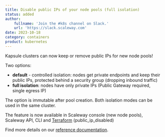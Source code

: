 ```yaml
---
title: Disable public IPs of your node pools (full isolation)
status: added
author:
    fullname: 'Join the #k8s channel on Slack.'
    url: 'https://slack.scaleway.com'
date: 2023-10-18
category: containers
product: kubernetes
---
```


Kapsule clusters can now keep or remove public IPs for new node pools!

Two options:
- **default** - controlled isolation: nodes get private endpoints and keep their public IPs, protected behind a security group (dropping inbound traffic)
- **full isolation**: nodes have only private IPs (Public Gateway required, single egress IP)

The option is immutable after pool creation. Both isolation modes can be used in the same cluster.

The feature is now available in Scaleway console (new node pools), Scaleway API, CLI and [Terraform](https://registry.terraform.io/providers/scaleway/scaleway/latest/docs/resources/k8s_pool#public_ip_disabled) (public_ip_disabled)

Find more details on our [reference documentation](https://www.scaleway.com/en/docs/kubernetes/reference-content/secure-cluster-with-private-network/).

